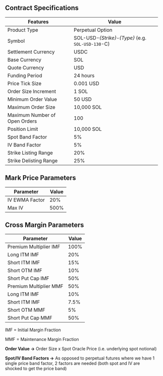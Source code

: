 ## Contract Specifications

| Features                      | Value                                              |
| ----------------------------- | -------------------------------------------------- |
| Product Type                  | Perpetual Option                                   |
| Symbol                        | SOL-USD-_{Strike}_-_{Type}_ (e.g. `SOL-USD-130`-C) |
| Settlement Currency           | USDC                                               |
| Base Currency                 | SOL                                                |
| Quote Currency                | USD                                                |
| Funding Period                | 24 hours                                           |
| Price Tick Size               | 0.001 USD                                          |
| Order Size Increment          | 1 SOL                                              |
| Minimum Order Value           | 50 USD                                             |
| Maximum Order Size            | 10,000 SOL                                         |
| Maximum Number of Open Orders | 100                                                |
| Position Limit                | 10,000 SOL                                         |
| Spot Band Factor              | 5%                                                 |
| IV Band Factor                | 5%                                                 |
| Strike Listing Range          | 20%                                                |
| Strike Delisting Range        | 25%                                                |

## Mark Price Parameters

| Parameter      | Value |
| -------------- | ----- |
| IV EWMA Factor | 20%   |
| Max IV         | 500%  |

## Cross Margin Parameters

| Parameter              | Value |
| ---------------------- | ----- |
| Premium Multiplier IMF | 100%  |
| Long ITM IMF           | 20%   |
| Short ITM IMF          | 15%   |
| Short OTM IMF          | 10%   |
| Short Put Cap IMF      | 50%   |
| Premium Multiplier MMF | 50%   |
| Long ITM IMF           | 10%   |
| Short ITM IMF          | 7.5%  |
| Short OTM MMF          | 5%    |
| Short Put Cap MMF      | 50%   |

IMF = Initial Margin Fraction

MMF = Maintenance Margin Fraction

**Order Value →** Order Size x Spot Oracle Price (i.e. underlying spot notional)

**Spot/IV Band Factors →** As opposed to perpetual futures where we have 1 single price band factor, 2 factors are needed (both spot and IV are shocked to get the price band)

